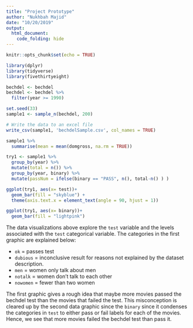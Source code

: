 ```yaml
---
title: "Project Prototype"
author: "Nukhbah Majid"
date: "10/20/2019"
output: 
  html_document:
    code_folding: hide
---
```


```r
knitr::opts_chunk$set(echo = TRUE)
```

```r
library(dplyr)
library(tidyverse)
library(fivethirtyeight)
```

```r
bechdel <- bechdel
bechdel <- bechdel %>%
  filter(year >= 1990)
```

```r
set.seed(33)
sample1 <- sample_n(bechdel, 200)
```


```r
# Write the data to an excel file 
write_csv(sample1, 'bechdelSample.csv', col_names = TRUE)
```

```r
sample1 %>%
  summarise(mean = mean(domgross, na.rm = TRUE))
```

```r
try1 <- sample1 %>%
  group_by(year) %>%
  mutate(total = n()) %>%
  group_by(year, binary) %>%
  mutate(passNum = ifelse(binary == "PASS", n(), total-n() ) )
```

```r
ggplot(try1, aes(x= test))+
  geom_bar(fill = "skyblue") +
  theme(axis.text.x = element_text(angle = 90, hjust = 1))
```

```r
ggplot(try1, aes(x= binary))+
  geom_bar(fill = "lightpink")
```

The data visualizations above explore the `test` variable and the levels associated with the `test` categorical variable. The categories in the first graphic are explained below: 

* `ok` = passes test
* `dubious` = inconclusive result for reasons not explained by the dataset description. 
* `men` = women only talk about men
* `notalk` = women don't talk to each other
* `nowomen` = fewer than two women

The first graphic gives a rough idea that maybe more movies passed the bechdel test than the movies that failed the test. This misconception is cleared up by the second data graphic since the `binary` since it condenses the categories in `test` to either pass or fail labels for each of the movies. Hence, we see that more movies failed the bechdel test than pass it. 